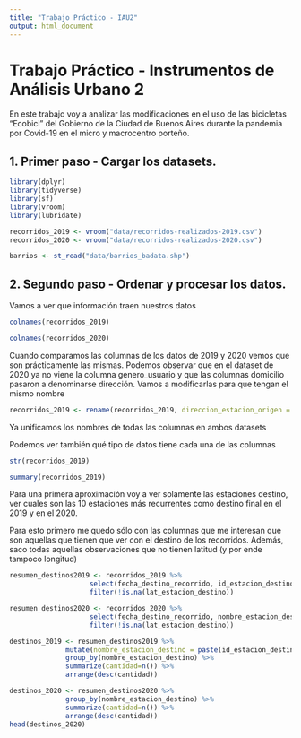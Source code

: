 ```yaml
---
title: "Trabajo Práctico - IAU2"
output: html_document
---
```


# Trabajo Práctico - Instrumentos de Análisis Urbano 2

En este trabajo voy a analizar las modificaciones en el uso de las bicicletas "Ecobici" del Gobierno de la Ciudad de Buenos Aires durante la pandemia por Covid-19 en el micro y macrocentro porteño.

## 1. Primer paso - Cargar los datasets.

```r
library(dplyr)
library(tidyverse)
library(sf)
library(vroom)
library(lubridate)
```

```r
recorridos_2019 <- vroom("data/recorridos-realizados-2019.csv")
recorridos_2020 <- vroom("data/recorridos-realizados-2020.csv")
```

```r
barrios <- st_read("data/barrios_badata.shp")
```

## 2. Segundo paso - Ordenar y procesar los datos.

Vamos a ver que información traen nuestros datos

```r
colnames(recorridos_2019)
```

```r
colnames(recorridos_2020)
```
Cuando comparamos las columnas de los datos de 2019 y 2020 vemos que son prácticamente las mismas. Podemos observar que en el dataset de 2020 ya no viene la columna genero_usuario y que las columnas domicilio pasaron a denominarse dirección. Vamos a modificarlas para que tengan el mismo nombre

```r
recorridos_2019 <- rename(recorridos_2019, direccion_estacion_origen = domicilio_estacion_origen, direccion_estacion_destino = domicilio_estacion_destino )
```

Ya unificamos los nombres de todas las columnas en ambos datasets

Podemos ver también qué tipo de datos tiene cada una de las columnas

```r
str(recorridos_2019)
```
```r
summary(recorridos_2019)
```

Para una primera aproximación voy a ver solamente las estaciones destino, ver cuales son las 10 estaciones más recurrentes como destino final en el 2019 y en el 2020.

Para esto primero me quedo sólo con las columnas que me interesan que son aquellas que tienen que ver con el destino de los recorridos. Además, saco todas aquellas observaciones que no tienen latitud (y por ende tampoco longitud)

```r
resumen_destinos2019 <- recorridos_2019 %>% 
                    select(fecha_destino_recorrido, id_estacion_destino, nombre_estacion_destino,domicilio_estacion_destino,lat_estacion_destino,long_estacion_destino) %>% 
                    filter(!is.na(lat_estacion_destino))
```

```r
resumen_destinos2020 <- recorridos_2020 %>% 
                    select(fecha_destino_recorrido, nombre_estacion_destino,direccion_estacion_destino,lat_estacion_destino,long_estacion_destino) %>% 
                    filter(!is.na(lat_estacion_destino))
```

```r
destinos_2019 <- resumen_destinos2019 %>%
              mutate(nombre_estacion_destino = paste(id_estacion_destino,nombre_estacion_destino,sep="-"))%>%
              group_by(nombre_estacion_destino) %>%
              summarize(cantidad=n()) %>%
              arrange(desc(cantidad))
```




```r
destinos_2020 <- resumen_destinos2020 %>%
              group_by(nombre_estacion_destino) %>%
              summarize(cantidad=n()) %>%
              arrange(desc(cantidad))
head(destinos_2020)
```